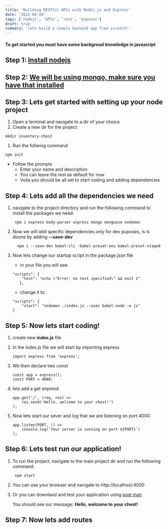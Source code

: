 ```yaml
---
title: 'Building RESTful APIs with Node\.js and Express'
date: '2022-04-20'
tags: ['nodejs', 'APIs', 'rest', 'express']
draft: true
summary: 'lets build a simple backend app from scratch!'
---
```


#### To get started you must have some backgroud knowledge in javascript

## **Step 1**: [Install nodejs](https://nodejs.org/en/download/)

## **Step 2**: [We will be using mongo, make sure you have that installed](https://www.mongodb.com/docs/manual/installation/)

## **Step 3**: Lets get started with setting up your node project

1. Open a terminal and navigate to a dir of your choice
1. Create a new dir for the project
> 

    mkdir inventory-chest

1. Run the follwing command 
> 

    npm init

   - Follow the prompts
        - Enter your name and description
        - You can leave the rest as default for now 
        - Voila you should be all set to start coding and adding dependencies 
    
## **Step 4**: Lets add all the dependencies we need

 1. navigate to the project directory and run the following command to install the packages we need:
    > 

         npm i express body-parser express mongo mongoose nodemon


2. Now we will add specific dependencies only for dev puposes, is is doone by adding  __--save-dev__ 
    >

         npm i --save-dev babel-cli -babel-preset-env babel-preset-stage0

3. Now lets change our startup script in the package.json file

    - in your file you will see:
    ```
    "scripts": {
        "test": "echo \"Error: no test specified\" && exit 1"
       },
    ```
    - change it to :
    ```
    "scripts": {
        "start": "nodemon ./index.js --exec babel-node -e js"
    }
    ```

## **Step 5**: Now lets start coding!

1. create new **index.js** file 

2. In the index.js file we will start by importing express

    ```
    import express from 'express';
    ```
3. We then declare two const
    ```
    const app = express();
    const PORT = 4000;
    ```

4. lets add a get enpoind
    ```
    app.get('/', (req, res) =>
        res.send('Hello, welcome to your chest!')
    );
    ```
5. Now lets start our sever and log that we are listening on port 4000:
    ```
    app.listen(PORT, () => 
        console.log(`Your server is sunning on port ${PORT}`)
    );
    ```
## **Step 6**: Lets test run our application!
1. To run the project, navigate to the main project dir and run the following command:
      
  
        npm start
2. You can use your browser and navigate to http://localhost:4000
3. Or you can downlaod and test your application using [post man](https://www.postman.com/downloads/) 

    You should see our message: **Hello, welcome to your chest!**

## **Step 7**: Now lets add routes 
